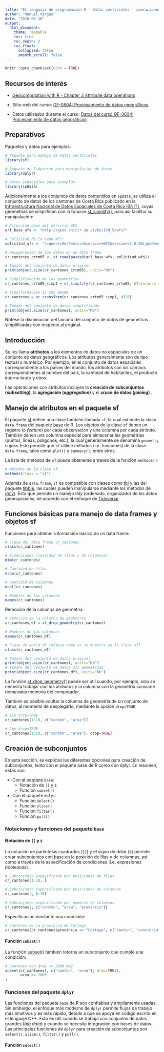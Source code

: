 ```yaml
---
title: "El lenguaje de programación R - Datos vectoriales - operaciones con atributos"
author: "Manuel Vargas"
date: "2020-05-18"
output:
  html_document:
    theme: readable    
    toc: true
    toc_depth: 3
    toc_float:
      collapsed: false
      smooth_scroll: false    
---
```


```r
knitr::opts_chunk$set(echo = TRUE)
```

## Recursos de interés
* [Geocomputation with R - Chapter 3 Attribute data operations](https://geocompr.robinlovelace.net/attr.html)

* Sitio web del curso: [GF-0604: Procesamiento de datos geográficos](https://geoprocesamiento-2020i.github.io/).
* Datos utilizados durante el curso: [Datos del curso GF-0604: Procesamiento de datos geográficos](https://github.com/geoprocesamiento-2020i/datos).

## Preparativos
Paquetes y datos para ejemplos:
```r
# Paquete para manejo de datos vectoriales
library(sf)

# Paquete de Tidyverse para manipulación de datos
library(dplyr)

# Datos espaciales para ejemplos
library(spData)
```

Adicionalmente a los conjuntos de datos contenidos en ```spData```, se utiliza el conjunto de datos de los cantones de Costa Rica publicado en la [Infraestructura Nacional de Datos Espaciales de Costa Rica (SNIT)](http://www.snitcr.go.cr/), cuyas geometrías se simplifican con la funcion [st_simplify()](https://r-spatial.github.io/sf/reference/geos_unary.html), para así facilitar su manipulación:
```r
# Dirección base del servicio WFS
url_base_wfs <- "http://geos.snitcr.go.cr/be/IGN_5/wfs?"

# Solicitud de la capa WFS:
solicitud_wfs <- "request=GetFeature&service=WFS&version=2.0.0&typeName=IGN_5:limitecantonal_5k&outputFormat=application/json"

# Recuperación de los datos en un data frame
cr_cantones_crtm05 <- st_read(paste0(url_base_wfs, solicitud_wfs))

# Tamaño del conjunto de datos original
print(object.size(cr_cantones_crtm05), units="Mb")

# Simplificación de las geometrías
cr_cantones_crtm05_simp1 = st_simplify(cr_cantones_crtm05, dTolerance = 1000)

# Transformación al CRS WGS84
cr_cantones = st_transform(cr_cantones_crtm05_simp1, 4326)

# Tamaño del conjunto de datos simplificado
print(object.size(cr_cantones), units="Mb")
```
Nótese la disminución del tamaño del conjunto de datos de geometrías simplificadas con respecto al original.

## Introducción
Se les llama **atributos** a los elementos de datos no espaciales de un conjunto de datos geográficos. Los atributos generalmente son de tipo textual o numérico. Por ejemplo, en el conjunto de datos espaciales correspondiente a los países del mundo, los atributos son los campos correspondientes al nombre del país, la cantidad de habitantes, el producto interno bruto y otros.

Las operaciones con atributos incluyen la **creación de subconjuntos (_subsetting_)**, la **agregación (_aggregation_)** y el **cruce de datos (_joining_)** . 

## Manejo de atributos en el paquete sf
El paquete [sf](https://cran.r-project.org/web/packages/sf/) define una clase también llamada ```sf```, la cual extiende la clase ```data.frame``` del paquete [base](https://stat.ethz.ch/R-manual/R-devel/library/base/html/00Index.html) de R. Los objetos de la clase ```sf``` tienen un registro (o _feature_) por cada observación y una columna por cada atributo. También tienen una columna especial para almacenar las geométrías (puntos, líneas, polígonos, etc.), la cual generalmente se denomina ```geometry``` o ```geom```. Esto permite que ```sf``` utilice métodos (i.e. funciones) de la clase ```data.frame```, tales como ```plot()``` y ```summary()```, entre otros.

La lista de métodos de  ```sf``` puede obtenerse a través de la función  ```methods()```:

```r
# Métodos de la clase sf
methods(class = "sf")
```

Además de ```data.frame```, ```sf``` es compatible con clases como [tbl]() y las del paquete [tibble](https://tibble.tidyverse.org/), las cuales pueden manipularse mediante los métodos de [dplyr](https://dplyr.tidyverse.org/). Esto que permite un manejo _tidy_ (ordenado, organizado) de los datos geoespaciales, de acuerdo con el enfoque de [Tidyverse](https://www.tidyverse.org/). 

## Funciones básicas para manejo de data frames y objetos sf

Funciones para obtener información básica de un data frame:
```r
# Clase del data frame cr_cantones
class(cr_cantones)

# Dimensiones (cantidad de filas y de columnas)
dim(cr_cantones)

# Cantidad de filas
nrow(cr_cantones)

# Cantidad de columnas
ncol(cr_cantones)

# Nombres de las columnas
names(cr_cantones)
```

Remoción de la columna de geometría:
```r
# Remoción de la columna de geometría
cr_cantones_df = st_drop_geometry(cr_cantones)

# Nombres de las columnas
names(cr_cantones_df)

# Clase de world_df (nótese como no se muestra ya la clase sf)
class(cr_cantones_df)

# Tamaño del conjunto de datos original
print(object.size(cr_cantones), units="Kb")
# Tamaño del conjunto de datos sin geometrías
print(object.size(cr_cantones_df), units="Kb")
```
La función [st_drop_geometry()](https://r-spatial.github.io/sf/reference/st_geometry.html) puede ser útil cuando, por ejemplo, solo se necesita trabajar con los atributos y la columna con la geometría consume demasiada memoria del computador.

También es posible ocultar la columna de geometría de un conjunto de datos, al momento de desplegarlo, mediante la opción ```drop=TRUE```:
```r
# Sin drop=TRUE
cr_cantones[1:10, c("canton", "area")]

# Con drop=TRUE
cr_cantones[1:10, c("canton", "area"), drop=TRUE]
```


## Creación de subconjuntos
En esta sección, se explican las diferentes opciones para creación de subconjuntos, tanto con el paquete base de R como con dplyr. En resumen, estas son:

- Con el paquete ```base```:
  - Notación de ```[]``` y ```$```
  - Función ```subset()```
- Con el paquete ```dplyr```:
  - Función ```select()```
  - Función ```slice()```
  - Función ```filter()```
  - Función ```pull()```
  

### Notaciones y funciones del paquete ```base```
#### Notación de ```[]``` y ```$```
La notación de paréntesis cuadrados (```[]```) y el signo de dólar (```$```) permite crear subconjuntos con base en la posición de filas y de columnas, así como a través de la especificación de condiciones (i.e. expresiones _booleanas_).

```r
# Subconjunto especificado por posiciones de filas
cr_cantones[1:10, ]
```

```r
# Subconjunto especificado por posiciones de columnas
cr_cantones[, 8:10]

# Subconjunto especificado por nombres de columnas
cr_cantones[, c("canton", "area", "provincia")]
```

Especificación mediante una condición:
```r
# Cantones de la provincia de Cartago
cr_cantones[cr_cantones$provincia == "Cartago", c("canton", "provincia"), drop=TRUE]
```

#### Función ```subset()```
La función [subset()](https://rdrr.io/r/base/subset.html) también retorna un subconjunto que cumple una condición:
```r
# Cantones con área >= 2000 km2
subset(cr_cantones[, c("canton", "area"), drop=TRUE], 
       area >= 2000
)
```

### Funciones del paquete ```dplyr```
Las funciones del paquete ```base``` de R son confiables y ampliamente usadas. Sin embargo, el enfoque más moderno de ```dplyr``` permite flujos de trabajo más intuitivos y es más rápido, debido a que se apoya en código escrito en el lenguaje C++. Esto es útil cuando se trabaja con conjuntos de datos grandes (_big data_) y cuando se necesita integración con bases de datos. Las principales funciones de ```dplyr``` para creación de subconjuntos son ```select()```, ```slice()```, ```filter()``` y ```pull()```.

#### Función ```select()```

